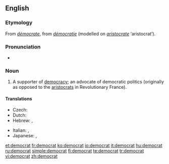 {{wikipedia|dab=democrat}}
{{also|Democrat}}
==English==

===Etymology===
From {{etyl|fr}} ''[[démocrate]]'', from ''[[démocratie]]'' (modelled on ''[[aristocrate]]'' ‘aristocrat’).

===Pronunciation===
* {{IPA|/ˈdɛməkræt/}}

===Noun===
{{en-noun}}

# A supporter of [[democracy]]; an advocate of democratic politics (originally as opposed to the [[aristocrats]] in Revolutionary France).

====Translations====
{{trans-top|supporter of democracy}}
* Czech: {{t-|cs|demokrat|m}}
* Dutch: {{t|nl|democraat|m}}
* Hebrew: {{t|he|דמוקרט|m|tr=demoqrat'|sc=Hebr}}, {{t|he|דמוקרטית|f|tr=demoqrat'it|sc=Hebr}}
{{trans-mid}}
* Italian: {{t+|it|democratico|m}}, {{t+|it|democratica|f}}
* Japanese: {{t|ja|民主党支持者|tr=minshutōshijisha|sc=Jpan}} {{qualifier|for the party supporter}}, {{t|ja|民主主義者|tr=minshushugisha|sc=Jpan}} {{qualifier|for the idea supporter}}
{{trans-bottom}}

[[et:democrat]]
[[fr:democrat]]
[[ko:democrat]]
[[io:democrat]]
[[it:democrat]]
[[hu:democrat]]
[[ru:democrat]]
[[simple:democrat]]
[[fi:democrat]]
[[te:democrat]]
[[tr:democrat]]
[[vi:democrat]]
[[zh:democrat]]